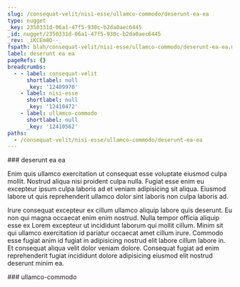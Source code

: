 ```yaml
---
slug: /consequat-velit/nisi-esse/ullamco-commodo/deserunt-ea-ea
type: nugget
_key: 2350331d-06a1-47f5-930c-b2da0aec6445
_id: nugget/2350331d-06a1-47f5-930c-b2da0aec6445
_rev: _iKCEm8O--_
fspath: blah/consequat-velit/nisi-esse/ullamco-commodo/deserunt-ea-ea.md
label: deserunt ea ea
pageRefs: {}
breadcrumbs:
  - - label: consequat-velit
      shortlabel: null
      _key: '12409970'
    - label: nisi-esse
      shortlabel: null
      _key: '12410472'
    - label: ullamco-commodo
      shortlabel: null
      _key: '12410562'
paths:
  - /consequat-velit/nisi-esse/ullamco-commodo/deserunt-ea-ea
---
```


<NuggetArea>
<Nugget slug="/consequat-velit/nisi-esse/ullamco-commodo/deserunt-ea-ea" type="nugget" _key="2350331d-06a1-47f5-930c-b2da0aec6445" _id="nugget/2350331d-06a1-47f5-930c-b2da0aec6445" _rev="_iKCEm8O--_" fspath="blah/consequat-velit/nisi-esse/ullamco-commodo/deserunt-ea-ea.md" label="deserunt ea ea" paths="/consequat-velit/nisi-esse/ullamco-commodo/deserunt-ea-ea">
<NuggetBody>
### deserunt ea ea

Enim quis ullamco exercitation ut consequat esse voluptate eiusmod culpa mollit. Nostrud aliqua nisi proident culpa nulla. Fugiat esse enim eu excepteur ipsum culpa laboris ad et veniam adipisicing sit aliqua. Eiusmod labore ut quis reprehenderit ullamco dolor sint laboris non culpa laboris ad.

Irure consequat excepteur ex cillum ullamco aliquip labore quis deserunt. Eu non qui magna occaecat enim enim nostrud. Nulla tempor officia aliquip esse ex Lorem excepteur ut incididunt laborum qui mollit cillum. Minim sit qui ullamco exercitation id pariatur occaecat amet cillum irure. Commodo esse fugiat anim id fugiat in adipisicing nostrud elit labore cillum labore in. Et consequat aliqua velit dolor veniam dolore. Consequat fugiat ad enim reprehenderit fugiat incididunt dolore adipisicing eiusmod elit nostrud deserunt minim ea.

</NuggetBody>
<Breadcrumbs>
<Crumbs>
<Crumb _key="12409970" label="consequat-velit" /><Crumb _key="12410472" label="nisi-esse" /><Crumb _key="12410562" label="ullamco-commodo" />
</Crumbs>
</Breadcrumbs>
</Nugget>

<NuggetsInbound>
</NuggetsInbound>
<NuggetsOutbound>
</NuggetsOutbound>
</NuggetArea>
<PassagesInbound>
<Passage direction="inbound" type="passage" _key="12410562" _id="passage/12410562" _rev="_iKCEm8K--B" label="ullamco-commodo" passage="ullamco-commodo" fspath="blah/consequat-velit/nisi-esse/ullamco-commodo" paths="/consequat-velit/nisi-esse/ullamco-commodo" slug="/consequat-velit/nisi-esse/ullamco-commodo">
<NuggetBody>
### ullamco-commodo

</NuggetBody>
<Breadcrumbs>
<Crumbs>
<Crumb _key="12409970" label="consequat-velit" /><Crumb _key="12410472" label="nisi-esse" />
</Crumbs>
</Breadcrumbs>
</Passage>

</PassagesInbound>
<PassagesOutbound>
</PassagesOutbound>
